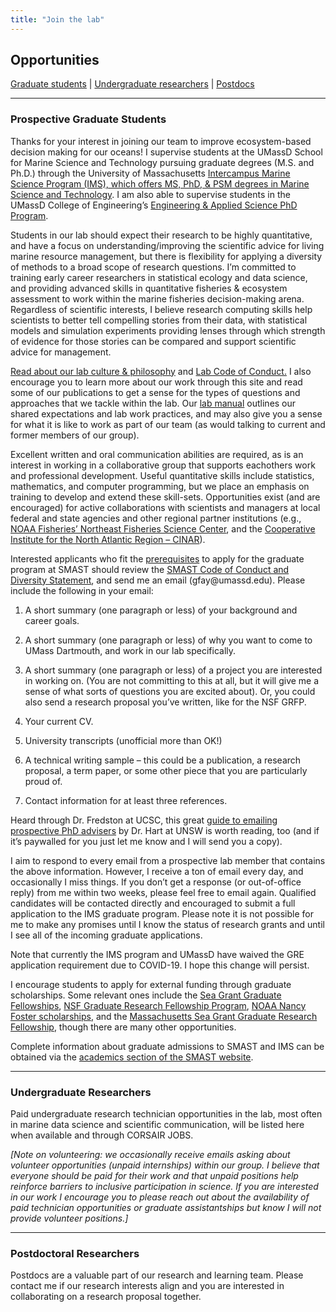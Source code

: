 ```yaml
---
title: "Join the lab"
---
```


## Opportunities

[Graduate students](#futuregrads) \| [Undergraduate researchers](#undergrads) \| [Postdocs](#postdocs)

------------------------------------------------------------------------

### Prospective Graduate Students {#futuregrads}

Thanks for your interest in joining our team to improve ecosystem-based decision making for our oceans! I supervise students at the UMassD School for Marine Science and Technology pursuing graduate degrees (M.S. and Ph.D.) through the University of Massachusetts [Intercampus Marine Science Program (IMS), which offers MS, PhD, & PSM degrees in Marine Science and Technology](https://www.umassd.edu/smast/academics/). I am also able to supervise students in the UMassD College of Engineering’s [Engineering & Applied Science PhD Program](https://www.umassd.edu/programs/engineering-applied-science-phd/).

Students in our lab should expect their research to be highly quantitative, and have a focus on understanding/improving the scientific advice for living marine resource management, but there is flexibility for applying a diversity of methods to a broad scope of research questions. I’m committed to training early career researchers in statistical ecology and data science, and providing advanced skills in quantitative fisheries & ecosystem assessment to work within the marine fisheries decision-making arena. Regardless of scientific interests, I believe research computing skills help scientists to better tell compelling stories from their data, with statistical models and simulation experiments providing lenses through which strength of evidence for those stories can be compared and support scientific advice for management.

[Read about our lab culture & philosophy](https://thefaylab.github.io/lab-manual/02-lab-culture-philosophy.html) and [Lab Code of Conduct.](https://thefaylab.github.io/lab-manual/03-code-of-conduct.html) I also encourage you to learn more about our work through this site and read some of our publications to get a sense for the types of questions and approaches that we tackle within the lab. Our [lab manual](https://thefaylab.github.io/lab-manual) outlines our shared expectations and lab work practices, and may also give you a sense for what it is like to work as part of our team (as would talking to current and former members of our group).

Excellent written and oral communication abilities are required, as is an interest in working in a collaborative group that supports eachothers work and professional development. Useful quantitative skills include statistics, mathematics, and computer programming, but we place an emphasis on training to develop and extend these skill-sets. Opportunities exist (and are encouraged) for active collaborations with scientists and managers at local federal and state agencies and other regional partner institutions (e.g., [NOAA Fisheries’ Northeast Fisheries Science Center](https://nefsc.noaa.gov), and the [Cooperative Institute for the North Atlantic Region – CINAR](http://webserver.smast.umassd.edu/lab_fay/www.cinar.org)).

Interested applicants who fit the [prerequisites](https://www.umassd.edu/graduate/apply/) to apply for the graduate program at SMAST should review the [SMAST Code of Conduct and Diversity Statement](https://www.umassd.edu/media/umassdartmouth/smast/lab-pdf-files/SMAST---Code-of-conduct-and-diversitystatement_2.25.20-(1).docx), and send me an email (gfay\@umassd.edu). Please include the following in your email:

1.  A short summary (one paragraph or less) of your background and career goals.

2.  A short summary (one paragraph or less) of why you want to come to UMass Dartmouth, and work in our lab specifically.

3.  A short summary (one paragraph or less) of a project you are interested in working on. (You are not committing to this at all, but it will give me a sense of what sorts of questions you are excited about). Or, you could also send a research proposal you’ve written, like for the NSF GRFP.

4.  Your current CV.

5.  University transcripts (unofficial more than OK!)

6.  A technical writing sample – this could be a publication, a research proposal, a term paper, or some other piece that you are particularly proud of.

7.  Contact information for at least three references.

Heard through Dr. Fredston at UCSC, this great [guide to emailing prospective PhD advisers](https://doi.org/10.1038/d41586-023-00786-8) by Dr. Hart at UNSW is worth reading, too (and if it’s paywalled for you just let me know and I will send you a copy).

I aim to respond to every email from a prospective lab member that contains the above information. However, I receive a ton of email every day, and occasionally I miss things. If you don’t get a response (or out-of-office reply) from me within two weeks, please feel free to email again. Qualified candidates will be contacted directly and encouraged to submit a full application to the IMS graduate program. Please note it is not possible for me to make any promises until I know the status of research grants and until I see all of the incoming graduate applications.

Note that currently the IMS program and UMassD have waived the GRE application requirement due to COVID-19. I hope this change will persist.

I encourage students to apply for external funding through graduate scholarships. Some relevant ones include the [Sea Grant Graduate Fellowships](http://seagrant.noaa.gov/FundingFellowships/NMFSSGFellowship.aspx), [NSF Graduate Research Fellowship Program](http://www.nsf.gov/funding/pgm_summ.jsp?pims_id=6201 "NSF Graduate Research Fellowship Program"), [NOAA Nancy Foster scholarships](http://fosterscholars.noaa.gov/ "NOAA Nancy Foster"), and the [Massachusetts Sea Grant Graduate Research Fellowship](https://seagrant.whoi.edu/fellowship-opportunities/grf/), though there are many other opportunities.

Complete information about graduate admissions to SMAST and IMS can be obtained via the [academics section of the SMAST website](https://www.umassd.edu/smast/academics/ "SMAST academics").

------------------------------------------------------------------------

### Undergraduate Researchers {#undergrads}

Paid undergraduate research technician opportunities in the lab, most often in marine data science and scientific communication, will be listed here when available and through CORSAIR JOBS.

*\[Note on volunteering: we occasionally receive emails asking about volunteer opportunities (unpaid internships) within our group. I believe that everyone should be paid for their work and that unpaid positions help reinforce barriers to inclusive participation in science. If you are interested in our work I encourage you to please reach out about the availability of paid technician opportunities or graduate assistantships but know I will not provide volunteer positions.\]*

------------------------------------------------------------------------

### Postdoctoral Researchers {#postdocs}

Postdocs are a valuable part of our research and learning team. Please contact me if our research interests align and you are interested in collaborating on a research proposal together.
